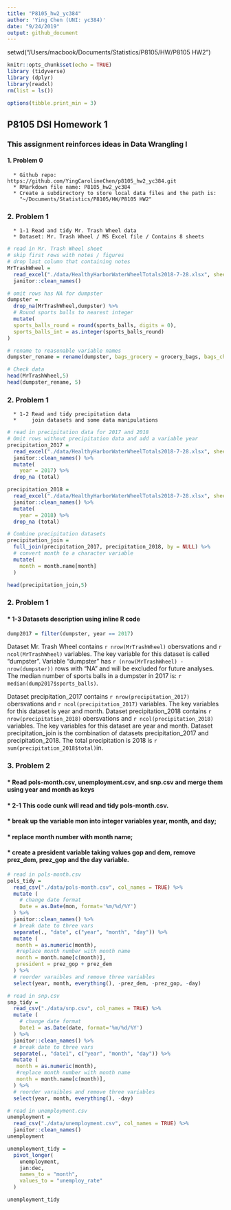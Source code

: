 ```yaml
---
title: "P8105_hw2_yc384"
author: 'Ying Chen (UNI: yc384)'
date: "9/24/2019"
output: github_document
---
```


setwd("/Users/macbook/Documents/Statistics/P8105/HW/P8105 HW2")

```r
knitr::opts_chunk$set(echo = TRUE)
library (tidyverse)
library (dplyr)
library(readxl)
rm(list = ls())

options(tibble.print_min = 3)
```

##  P8105 DSI Homework 1
### This assignment reinforces ideas in Data Wrangling I

####  1. Problem 0 
      * Github repo: https://github.com/YingCarolineChen/p8105_hw2_yc384.git
      * RMarkdown file name: P8105_hw2_yc384
      * Create a subdirectory to store local data files and the path is:
        "~/Documents/Statistics/P8105/HW/P8105 HW2"

###   2. Problem 1 
      * 1-1 Read and tidy Mr. Trash Wheel data
      * Dataset: Mr. Trash Wheel / MS Excel file / Contains 8 sheets

```r
# read in Mr. Trash Wheel sheet
# skip first rows with notes / figures
# drop last column that containing notes
MrTrashWheel = 
  read_excel("./data/HealthyHarborWaterWheelTotals2018-7-28.xlsx", sheet = "Mr. Trash Wheel", skip = 1, range = "A2:N338", col_names = TRUE) %>% 
  janitor::clean_names()

# omit rows has NA for dumpster
dumpster = 
  drop_na(MrTrashWheel,dumpster) %>% 
  # Round sports balls to nearest integer
  mutate(
  sports_balls_round = round(sports_balls, digits = 0),
  sports_balls_int = as.integer(sports_balls_round)
)

# rename to reasonable variable names
dumpster_rename = rename(dumpster, bags_grocery = grocery_bags, bags_chip  = chip_bags, bottles_plastic = plastic_bottles, bottles_glass = glass_bottles)

# Check data
head(MrTrashWheel,5)
head(dumpster_rename, 5)
```

###   2. Problem 1 
      * 1-2 Read and tidy precipitation data
      *     join datasets and some data manipulations

```r
# read in precipitation data for 2017 and 2018
# Omit rows without precipitation data and add a variable year
precipitation_2017 = 
  read_excel("./data/HealthyHarborWaterWheelTotals2018-7-28.xlsx", sheet = "2017 Precipitation", skip = 1, range = "A2:B14", col_names = TRUE) %>% 
  janitor::clean_names() %>% 
  mutate(
    year = 2017) %>% 
  drop_na (total)

precipitation_2018 = 
  read_excel("./data/HealthyHarborWaterWheelTotals2018-7-28.xlsx", sheet = "2018 Precipitation", skip = 1, range = "A2:B14", col_names = TRUE) %>% 
  janitor::clean_names() %>% 
  mutate(
    year = 2018) %>% 
  drop_na (total)

# Combine precipitation datasets
precipitation_join = 
  full_join(precipitation_2017, precipitation_2018, by = NULL) %>% 
  # convert month to a character variable
  mutate(
    month = month.name[month]
  )

head(precipitation_join,5)
```

###   2. Problem 1 
####      * 1-3 Datasets description using inline R code 

```r
dump2017 = filter(dumpster, year == 2017)
```

Dataset Mr. Trash Wheel contains `r nrow(MrTrashWheel)` obersvations and `r ncol(MrTrashWheel)` variables. The key variable for this dataset is called "dumpster". Variable "dumpster" has `r (nrow(MrTrashWheel) - nrow(dumpster))` rows with "NA" and will be excluded for future analyses. The median number of sports balls in a dumpster in 2017 is: `r median(dump2017$sports_balls)`.

Dataset precipitation_2017 contains `r nrow(precipitation_2017)` obersvations and `r ncol(precipitation_2017)` variables. The key variables for this dataset is year and month. Dataset precipitation_2018 contains `r nrow(precipitation_2018)` obersvations and `r ncol(precipitation_2018)` variables. The key variables for this dataset are year and month. Dataset precipitation_join is the combination of datasets precipitation_2017 and precipitation_2018. The total precipitation is 2018 is `r sum(precipitation_2018$total)`in.


###   3. Problem 2 
####      * Read pols-month.csv, unemployment.csv, and snp.csv and merge them using year and month as keys

####      * 2-1 This code cunk will read and tidy pols-month.csv. 
####      *     break up the variable mon into integer variables year, month, and day; 
####      *     replace month number with month name; 
####      *     create a president variable taking values gop and dem, remove prez_dem, prez_gop and the day variable.

```r
# read in pols-month.csv
pols_tidy = 
  read_csv("./data/pols-month.csv", col_names = TRUE) %>% 
  mutate (
    # change date format
    Date = as.Date(mon, format='%m/%d/%Y')
  ) %>% 
  janitor::clean_names() %>% 
  # break date to three vars
  separate(., "date", c("year", "month", "day")) %>% 
  mutate (
   month = as.numeric(month),
   #replace month number with month name
   month = month.name[c(month)],
   president = prez_gop + prez_dem
  ) %>% 
  # reorder varaibles and remove three variables
  select(year, month, everything(), -prez_dem, -prez_gop, -day)
```


```r
# read in snp.csv
snp_tidy = 
  read_csv("./data/snp.csv", col_names = TRUE) %>% 
  mutate (
    # change date format
    Date1 = as.Date(date, format='%m/%d/%Y')
  ) %>% 
  janitor::clean_names() %>% 
  # break date to three vars
  separate(., "date1", c("year", "month", "day")) %>% 
  mutate (
   month = as.numeric(month),
   #replace month number with month name
   month = month.name[c(month)],
  ) %>% 
  # reorder varaibles and remove three variables
  select(year, month, everything(), -day)
```


```r
# read in unemployment.csv
unemployment = 
  read_csv("./data/unemployment.csv", col_names = TRUE) %>% 
  janitor::clean_names()
unemployment

unemployment_tidy = 
  pivot_longer(
    unemployment,
    jan:dec,
    names_to = "month",
    values_to = "unemploy_rate"
  )

unemployment_tidy
```

























